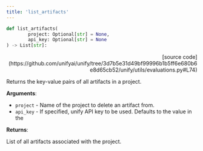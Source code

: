 ```yaml
---
title: 'list_artifacts'
---
```


```python
def list_artifacts(
        project: Optional[str] = None,
        api_key: Optional[str] = None
) -> List[str]:
```

<p align="right">[source code](https://github.com/unifyai/unify/tree/3d7b5e31d49bf99996b1b5ff6e680b6e8d65cb52/unify/utils/evaluations.py#L74)</p>

Returns the key-value pairs of all artifacts in a project.

**Arguments**:

- `project` - Name of the project to delete an artifact from.
- `api_key` - If specified, unify API key to be used. Defaults to the value in the



**Returns**:

List of all artifacts associated with the project.